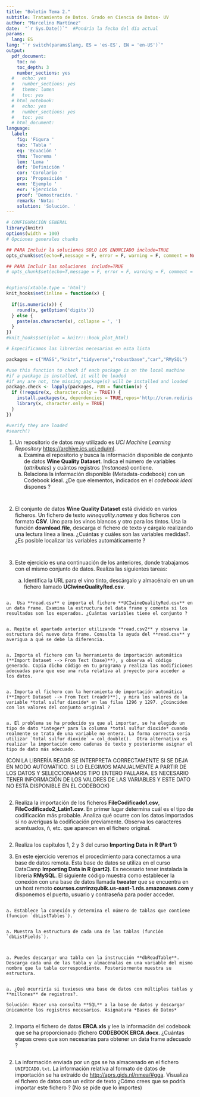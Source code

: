 ```yaml
---
title: "Boletín Tema 2."
subtitle: Tratamiento de Datos. Grado en Ciencia de Datos- UV
author: "Marcelino Martínez"
date:  "`r Sys.Date()`"  #Pondría la fecha del día actual
params:
  lang: ES
lang: "`r switch(params$lang, ES = 'es-ES', EN = 'en-US')`"
output:
  pdf_document:
    toc: no
    toc_depth: 3
    number_sections: yes
  #   echo: yes
  #   number_sections: yes
  #   theme: lumen
  #   toc: yes
  # html_notebook:
  #   echo: yes
  #   number_sections: yes
  #   toc: yes
  # html_document:
language:
  label:
    fig: 'Figura '
    tab: 'Tabla '
    eq: 'Ecuación '
    thm: 'Teorema '
    lem: 'Lema '
    def: 'Definición '
    cor: 'Corolario '
    prp: 'Proposición '
    exm: 'Ejemplo '
    exr: 'Ejercicio '
    proof: 'Demostración. '
    remark: 'Nota: '
    solution: 'Solución. '
---
```



```r

# CONFIGURACIÓN GENERAL
library(knitr)
options(width = 100)
# Opciones generales chunks

## PARA Incluir la soluciones SOLO LOS ENUNCIADO include=TRUE
opts_chunk$set(echo=F,message = F, error = F, warning = F, comment = NA, fig.align = 'center', dpi = 100, tidy = F, cache.path = '.cache/', fig.path = './figure/', include=FALSE)

## PARA Incluir las soluciones  include=TRUE
# opts_chunk$set(echo=T,message = F, error = F, warning = F, comment = NA, fig.align = 'center', dpi = 100, tidy = F, cache.path = '.cache/', fig.path = './figure/', include=TRUE)


#options(xtable.type = 'html')
knit_hooks$set(inline = function(x) {
  
  if(is.numeric(x)) {
    round(x, getOption('digits'))
  } else {
    paste(as.character(x), collapse = ', ')
  }
})
#knit_hooks$set(plot = knitr:::hook_plot_html)
```

```r
# Especificamos las librerías necesarias en esta lista

packages = c("MASS","knitr","tidyverse","robustbase","car","RMySQL")

#use this function to check if each package is on the local machine
#if a package is installed, it will be loaded
#if any are not, the missing package(s) will be installed and loaded
package.check <- lapply(packages, FUN = function(x) {
  if (!require(x, character.only = TRUE)) {
    install.packages(x, dependencies = TRUE,repos='http://cran.rediris.es')
    library(x, character.only = TRUE)
  }
})

#verify they are loaded
#search()

```


1. Un repositorio de datos muy utilizado es *UCI Machine Learning Repository* [https://archive.ics.uci.edu/ml](https://archive.ics.uci.edu/ml).  
    a. Examina el repositorio y busca la información disponible de conjunto de datos  **Wine Quality Dataset**. Indica el número de variables (*attributes*) y cuántos registros (*Instances*) contiene. 
    a. Relaciona la información disponible (Metadata-codebook) con un Codebook ideal. ¿De que elementos, indicados en el *codebook ideal* dispones ?

```r









```
```r






















```


2. El conjunto de datos **Wine Quality Dataset** está dividido en varios ficheros. Un fichero de texto *winequality.names* y dos ficheros con formato **CSV**. Uno para los vinos blancos y otro para los tintos. Usa la función **download.file**, descarga el fichero de texto y cárgalo realizando una lectura línea a línea. ¿Cuántas y cuáles son las variables medidas?. ¿Es posible localizar las variables automáticamente ?

```r




```
 
 
```r



```
 
3. Este ejercicio es una continuación de los anteriores, donde trabajamos con el mismo conjunto de datos. Realiza las siguientes tareas: 

    a.  Identifica la URL para el vino tinto, descárgalo y almacénalo en un un fichero llamado **UCIwineQualityRed.csv**.
    
```r


``` 

    a.  Usa **read.csv** e importa el fichero **UCIwineQualityRed.csv** en un data frame. Examina la estructura del data frame y comenta si los resultados son los esperados. ¿Cuántas variables tiene el conjunto ?
    
```r






```   
    
    a. Repite el apartado anterior utilizando **read.csv2** y observa la estructura del nuevo data frame. Consulta la ayuda del **read.csv** y averigua a qué se debe la diferencia.

```r











```   

    a. Importa el fichero con la herramienta de importación automática (**Import Dataset --> From Text (base)**), y observa el código generado. Copia dicho código en tu programa y realiza las modificiones adecuadas para que use una ruta relativa al proyecto para acceder a los datos.

```r








```
    a. Importa el fichero con la herramienta de importación automática (**Import Dataset --> From Text (readr)**), y mira los valores de la variable *total sulfur dioxide* en las filas 1296 y 1297. ¿Coinciden con los valores del conjunto original ?
    
```r



```
    a. El problema se ha producido ya que al importar, se ha elegido un tipo de dato *integer* para la columna *total sulfur dioxide* cuando realmente se trata de una variable no entera. La forma correcta sería utilizar `total sulfur dioxide` = col_double().  Otra alternativa es realizar la importación como cadenas de texto y posteriorme asignar el tipo de dato más adecuado.   

(CON LA LIBRERÍA READR SE INTERPRETA CORRECTAMENTE SI SE DEJA EN MODO AUTOMÁTICO. SI LO ELEGIMOS MANUALMENTE A PARTIR DE LOS DATOS Y SELECCIONAMOS TIPO ENTERO FALLARIA. ES NECESARIO TENER INFORMACIÓN DE LOS VALORES DE LAS VARIABLES Y ESTE DATO NO ESTÁ DISPONIBLE EN EL CODEBOOK)

```r

















```

2. Realiza la importación de los ficheros **FileCodificado1.csv**, **FileCodificado2_Latin1.csv**. En primer lugar determina cuál es el tipo de codificación más probable. Analiza qué ocurre con los datos importados si no averiguas la codificación previamente. Observa los caracteres acentuados, ñ, etc. que aparecen en el fichero original.

```r












```

2. Realiza los capítulos 1, 2 y 3 del curso **Importing Data in R (Part 1)**

2. En este ejercicio veremos el procedimiento para conectarnos a una base de datos remota. Esta base de datos se utiliza en el curso DataCamp **Importing Data in R (part2)**. Es necesario tener instalada la librería **RMySQL**. El siguiente código muestra como establecer la conexión con una base de datos llamada **tweater** que se encuentra en un host remoto **courses.csrrinzqubik.us-east-1.rds.amazonaws.com** y disponemos el puerto, usuario y contraseña para poder acceder.    



```{ eval=F,echo=T}






``` 



    a. Establece la conexión y determina el número de tablas que contiene (funcion `dbListTables`).

```r












```
    a. Muestra la estructura de cada una de las tablas (función `dbListFields`).
```r








```

```r



```

    a. Puedes descargar una tabla con la instrucción **dbReadTable**. Descarga cada una de las tabla y almacénalas en una variable del mismo nombre que la tabla correspondiente. Posteriormente muestra su estructura.
   
```r











```
    a. ¿Qué ocurriría si tuvieses una base de datos con múltiples tablas y **millones** de registros?.
    
    Solución: Hacer una consulta **SQL** a la base de datos y descargar únicamente los registros necesarios. Asignatura *Bases de Datos*   
```r

```

2. Importa el fichero de datos **ERCA.xls** y lee la información del codebook que se ha proporcionado (fichero **CODEBOOK ERCA.docx**. ¿Cuántas etapas crees que son necesarias para obtener un data frame adecuado ?

```r
























```

2. La información enviada por un gps se ha almacenado en el fichero `UNIFICADO.txt`. La información relativa al formato de datos de importación se ha extraído de [http://aprs.gids.nl/nmea/#gga](http://aprs.gids.nl/nmea/#gga). Visualiza el fichero de datos con un editor de texto ¿Cómo crees que se podría importar este fichero ? (No se pide que lo importes)



